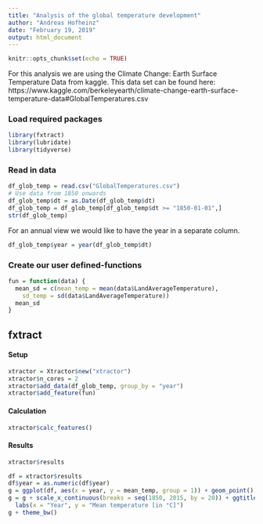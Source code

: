 ```yaml
---
title: "Analysis of the global temperature development"
author: "Andreas Hofheinz"
date: "February 19, 2019"
output: html_document
---
```


```r
knitr::opts_chunk$set(echo = TRUE)
```

For this analysis we are using the Climate Change: Earth Surface Temperature Data from kaggle.
This data set can be found here: 
https://www.kaggle.com/berkeleyearth/climate-change-earth-surface-temperature-data#GlobalTemperatures.csv

### Load required packages
```r
library(fxtract)
library(lubridate)
library(tidyverse)
```


### Read in data
```r
df_glob_temp = read.csv("GlobalTemperatures.csv")
# Use data from 1850 onwards
df_glob_temp$dt = as.Date(df_glob_temp$dt)
df_glob_temp = df_glob_temp[df_glob_temp$dt >= "1850-01-01",]
str(df_glob_temp)
```

For an annual view we would like to have the year in a separate column.
```r
df_glob_temp$year = year(df_glob_temp$dt)
```



### Create our user defined-functions
```r
fun = function(data) {
  mean_sd = c(mean_temp = mean(data$LandAverageTemperature),
    sd_temp = sd(data$LandAverageTemperature))
  mean_sd
}
```


## fxtract

#### Setup
```r
xtractor = Xtractor$new("xtractor")
xtractor$n_cores = 2
xtractor$add_data(df_glob_temp, group_by = "year")
xtractor$add_feature(fun)
```

#### Calculation
```r
xtractor$calc_features()
```

#### Results
```r
xtractor$results
```


```r
df = xtractor$results
df$year = as.numeric(df$year)
g = ggplot(df, aes(x = year, y = mean_temp, group = 1)) + geom_point() + geom_smooth(method = "loess")
g = g + scale_x_continuous(breaks = seq(1850, 2015, by = 20)) + ggtitle("Development of average global temperature") + 
  labs(x = "Year", y = "Mean temperature [in °C]")
g + theme_bw()
```







